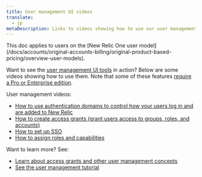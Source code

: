 ```yaml
---
title: User management UI videos
translate:
  - jp
metaDescription: Links to videos showing how to use our user management UI
---
```


<Callout variant="important">
This doc applies to users on the [New Relic One user model](/docs/accounts/original-accounts-billing/original-product-based-pricing/overview-user-models). 
</Callout>

Want to see the [user management UI tools](/docs/accounts/accounts-billing/new-relic-one-user-management/user-management-ui-and-tasks#where) in action? Below are some videos showing how to use them. Note that some of these features [require a Pro or Enterprise edition](/docs/accounts/accounts-billing/new-relic-one-user-management/user-management-ui-and-tasks#requirements). 

User management videos: 

* [How to use authentication domains to control how your users log in and are added to New Relic](https://www.youtube.com/watch?v=Z00-KzGh2XY)
* [How to create access grants (grant users access to groups, roles, and accounts)](https://www.youtube.com/watch?v=dninMzr_zHc)  
* [How to set up SSO](https://www.youtube.com/watch?v=uFjqCQcSo8g)
* [How to assign roles and capabilities](https://www.youtube.com/watch?v=CBa0jWINQiw)

Want to learn more? See: 

* [Learn about access grants and other user management concepts](/docs/accounts/accounts-billing/new-relic-one-user-management/user-management-concepts#understand-concepts)
* [See the user management tutorial](/docs/accounts/accounts-billing/new-relic-one-user-management/tutorial-add-new-user-groups-roles-new-relic-one-user-model)

